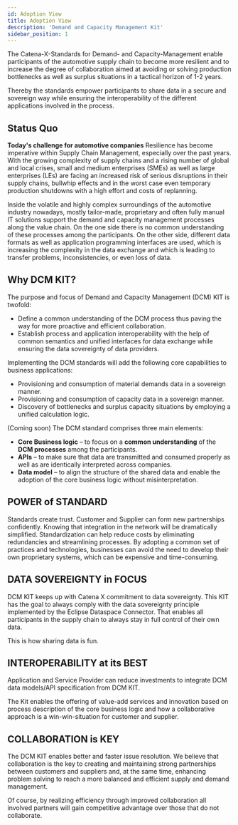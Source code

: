 ```yaml
---
id: Adoption View
title: Adoption View
description: 'Demand and Capacity Management Kit'
sidebar_position: 1
---
```



<!-- <img src={bannerImg} style={{width:"10rem"}}/> -->

The Catena-X-Standards for Demand- and Capacity-Management enable participants of the automotive supply chain to become more resilient and to increase the degree of collaboration aimed at avoiding or solving production bottlenecks as well as surplus situations in a tactical horizon of 1-2 years.

Thereby the standards empower participants to share data in a secure and sovereign way while ensuring the interoperability of the different applications involved in the process. 
 
## Status Quo

**Today's challenge for automotive companies**
Resilience has become imperative within Supply Chain Management, especially over the past years. With the growing complexity of supply chains and a rising number of global and local crises, small and medium enterprises (SMEs) as well as large enterprises (LEs) are facing an increased risk of serious disruptions in their supply chains, bullwhip effects and in the worst case even temporary production shutdowns with a high effort and costs of replanning.
 
Inside the volatile and highly complex surroundings of the automotive industry nowadays, mostly tailor-made, proprietary and often fully manual IT solutions support the demand and capacity management processes along the value chain. On the one side there is no common understanding of these processes among the participants. On the other side, different data formats as well as application programming interfaces are used, which is increasing the complexity in the data exchange and which is leading to transfer problems, inconsistencies, or even loss of data.

## Why DCM KIT?

The purpose and focus of Demand and Capacity Management (DCM) KIT is twofold: 
- Define a common understanding of the DCM process thus paving the way for more proactive and efficient collaboration.
- Establish process and application interoperability with the help of common semantics and unified interfaces for data exchange while ensuring the data sovereignty of data providers.
 
Implementing the DCM standards will add the following core capabilities to business applications:
- Provisioning and consumption of material demands data in a sovereign manner.
- Provisioning and consumption of capacity data in a sovereign manner.
- Discovery of bottlenecks and surplus capacity situations by employing a unified calculation logic.
 
(Coming soon) The DCM standard comprises three main elements: 
- **Core Business logic** – to focus on a **common understanding** of the **DCM processes** among the participants.
- **APIs** – to make sure that data are transmitted and consumed properly as well as are identically interpreted across companies. 
- **Data model** – to align the structure of the shared data and enable the adoption of the core business logic without misinterpretation.

<!-- ![Power of standards icon](../../../static/icons/Icon_Licence_V3.svg) -->
## <LicenceV3 width="4rem" /> POWER of STANDARD

Standards create trust. Customer and Supplier can form new partnerships confidently. Knowing that integration in the network will be dramatically simplified. Standardization can help reduce costs by eliminating redundancies and streamlining processes. By adopting a common set of practices and technologies, businesses can avoid the need to develop their own proprietary systems, which can be expensive and time-consuming.

<!-- ![Data Souvereignity icon](../../../static/icons/Icon_Easy_to_use_V3.svg) -->

## <EasyToUseV3 width="4rem"/> DATA SOVEREIGNTY in FOCUS

DCM KIT keeps up with Catena X commitment to data sovereignty. This KIT has the goal to always comply with the data sovereignty principle implemented by the Eclipse Dataspace Connector. That enables all participants in the supply chain  to always stay in full control of their own data.  

This is how sharing data is fun.

<!-- ![Interoperability at its best icon](../../../static/icons/Icon_Open_Source_V3.svg) -->

## <OpenSourceV3 width="4rem"/> INTEROPERABILITY at its BEST

Application and Service Provider can reduce investments to integrate DCM data models/API specification from DCM KIT.

The Kit enables the offering of value-add services and innovation based on process description of the core business logic and how a collaborative approach is a win-win-situation for customer and supplier.

<!-- ![Collaboration is key icon](../../../static/icons/Icon_Adoption_V2.svg) -->

## <AdoptionV2 width="4rem"/> COLLABORATION is KEY

The DCM KIT enables better and faster issue resolution. We believe that collaboration is the key to creating and maintaining strong partnerships between customers and suppliers and, at the same time, enhancing problem solving to reach a more balanced and efficient supply and demand management.

Of course, by realizing efficiency through improved collaboration all involved partners will gain competitive advantage over those that do not collaborate.
